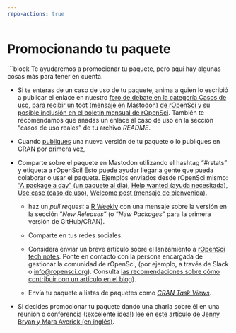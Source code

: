 ```yaml
---
repo-actions: true
---
```


# Promocionando tu paquete  {#marketing}

```block
Te ayudaremos a promocionar tu paquete, pero aquí hay algunas cosas más para tener en cuenta.

- Si te enteras de un caso de uso de tu paquete, anima a quien lo escribió a publicar el enlace en nuestro [foro de debate en la categoría Casos de uso](https://discuss.ropensci.org/c/usecases), [para recibir un toot (mensaje en Mastodon) de rOpenSci y su posible inclusión en el boletín mensual de rOpenSci](https://discuss.ropensci.org/t/about-the-usecases-category/33).
  También te recomendamos que añadas un enlace al caso de uso en la sección "casos de uso reales" de tu archivo *README*.

- Cuando [publiques](#releasing) una nueva versión de tu paquete o lo publiques en CRAN por primera vez,
  
- Comparte sobre el paquete en Mastodon utilizando el hashtag "#rstats" y etiqueta a rOpenSci!
    Esto puede ayudar llegar a gente que pueda colaborar o usar el paquete.
   Ejemplos enviados desde rOpenSci mismo: ["A package a day" (un paquete al dia)](hachyderm.io/@rOpenSci/111611705648653729), [Help wanted (ayuda necesitada)](hachyderm.io/@rOpenSci/111460729804231877), [Use case (caso de uso)](hachyderm.io/@rOpenSci/111371091053569287), [Welcome post (mensaje de bienvenida)]( hachyderm.io/@rOpenSci/111342069863172097).
    
  - haz un *pull request* a [R Weekly](https://github.com/rweekly/rweekly.org) con una mensaje sobre la versión en la sección "*New Releases*" (o "*New Packages*" para la primera versión de GitHub/CRAN).
  
  - Comparte en tus redes sociales.
  
  - Considera enviar un breve artículo sobre el lanzamiento a [rOpenSci tech notes](https://ropensci.org/technotes/).
    Ponte en contacto con la persona encargada de gestionar la comunidad de rOpenSci, (por ejemplo, a través de Slack o [info@ropensci.org](mailto:info@ropensci.org)).
    Consulta [las recomendaciones sobre cómo contribuir con un artículo en el blog](https://blogguide.ropensci.org)).
  
  - Envía tu paquete a listas de paquetes como [*CRAN Task Views*](https://cran.r-project.org/web/views/).

- Si decides promocionar tu paquete dando una charla sobre él en una reunión o conferencia (¡excelente idea!) lee en [este artículo de Jenny Bryan y Mara Averick (en inglés)](https://www.tidyverse.org/articles/2018/07/carpe-talk/).


